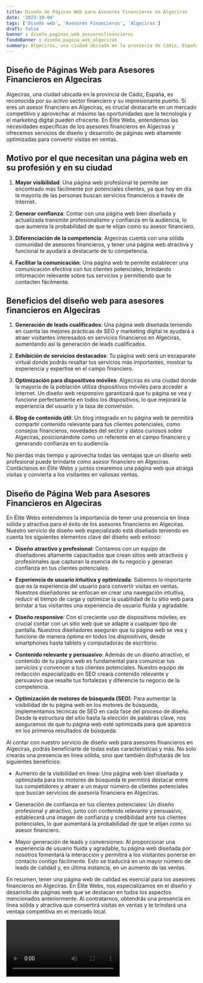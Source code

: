 ```yaml
---
title: Diseño de Páginas Web para Asesores Financieros en Algeciras
date: '2023-10-04'
tags: ['Diseño web', 'Asesores Financieros', 'Algeciras']
draft: false
banner : diseño_paginas_web_asesoresfinancieros
fondoBanner : diseño_pagina_web_algeciras
summary: Algeciras, una ciudad ubicada en la provincia de Cádiz, España, es reconocida por su activo sector financiero y su impresionante puerto. Si eres un asesor financiero en Algeciras, es crucial destacarte en un mercado competitivo y aprovechar al máximo las oportunidades que la tecnología y el marketing digital pueden ofrecerte. En Élite Webs, entendemos las necesidades específicas de los asesores financieros en Algeciras y ofrecemos servicios de diseño y desarrollo de páginas web altamente optimizadas para convertir visitas en ventas.
---
```


## Diseño de Páginas Web para Asesores Financieros en Algeciras

Algeciras, una ciudad ubicada en la provincia de Cádiz, España, es reconocida por su activo sector financiero y su impresionante puerto. Si eres un asesor financiero en Algeciras, es crucial destacarte en un mercado competitivo y aprovechar al máximo las oportunidades que la tecnología y el marketing digital pueden ofrecerte. En Élite Webs, entendemos las necesidades específicas de los asesores financieros en Algeciras y ofrecemos servicios de diseño y desarrollo de páginas web altamente optimizadas para convertir visitas en ventas.

## Motivo por el que necesitan una página web en su profesión y en su ciudad

1. **Mayor visibilidad**: Una página web profesional te permite ser encontrado más fácilmente por potenciales clientes, ya que hoy en día la mayoría de las personas buscan servicios financieros a través de Internet.

2. **Generar confianza**: Contar con una página web bien diseñada y actualizada transmite profesionalismo y confianza en la audiencia, lo que aumenta la probabilidad de que te elijan como su asesor financiero.

3. **Diferenciación de la competencia**: Algeciras cuenta con una sólida comunidad de asesores financieros, y tener una página web atractiva y funcional te ayudará a destacarte de tu competencia.

4. **Facilitar la comunicación**: Una página web te permite establecer una comunicación efectiva con tus clientes potenciales, brindando información relevante sobre tus servicios y permitiendo que te contacten fácilmente.

## Beneficios del diseño web para asesores financieros en Algeciras

1. **Generación de leads cualificados**: Una página web diseñada teniendo en cuenta las mejores prácticas de SEO y marketing digital te ayudará a atraer visitantes interesados en servicios financieros en Algeciras, aumentando así la generación de leads cualificados.

2. **Exhibición de servicios destacados**: Tu página web será un escaparate virtual donde podrás resaltar tus servicios más importantes, mostrar tu experiencia y expertise en el campo financiero.

3. **Optimización para dispositivos móviles**: Algeciras es una ciudad donde la mayoría de la población utiliza dispositivos móviles para acceder a Internet. Un diseño web responsivo garantizará que tu página se vea y funcione perfectamente en todos los dispositivos, lo que mejorará la experiencia del usuario y la tasa de conversión.

4. **Blog de contenido útil**: Un blog integrado en tu página web te permitirá compartir contenido relevante para tus clientes potenciales, como consejos financieros, novedades del sector y datos curiosos sobre Algeciras, posicionándote como un referente en el campo financiero y generando confianza en tu audiencia.

No pierdas más tiempo y aprovecha todas las ventajas que un diseño web profesional puede brindarte como asesor financiero en Algeciras. Contáctanos en Élite Webs y juntos crearemos una página web que atraiga visitas y convierta a los visitantes en valiosas ventas.

<GifSeo />

<Cta />

## Diseño de Página Web para Asesores Financieros en Algeciras

En Élite Webs entendemos la importancia de tener una presencia en línea sólida y atractiva para el éxito de los asesores financieros en Algeciras. Nuestro servicio de diseño web especializado está diseñado teniendo en cuenta los siguientes elementos clave del diseño web exitoso:

- **Diseño atractivo y profesional**: Contamos con un equipo de diseñadores altamente capacitados que crean sitios web atractivos y profesionales que capturan la esencia de tu negocio y generan confianza en tus clientes potenciales.

- **Experiencia de usuario intuitiva y optimizada**: Sabemos lo importante que es la experiencia del usuario para convertir visitas en ventas. Nuestros diseñadores se enfocan en crear una navegación intuitiva, reducir el tiempo de carga y optimizar la usabilidad de tu sitio web para brindar a tus visitantes una experiencia de usuario fluida y agradable.

- **Diseño responsive**: Con el creciente uso de dispositivos móviles, es crucial contar con un sitio web que se adapte a cualquier tipo de pantalla. Nuestros diseñadores aseguran que tu página web se vea y funcione de manera óptima en todos los dispositivos, desde smartphones hasta tablets y computadoras de escritorio.

- **Contenido relevante y persuasivo**: Además de un diseño atractivo, el contenido de tu página web es fundamental para comunicar tus servicios y convencer a tus clientes potenciales. Nuestro equipo de redacción especializado en SEO creará contenido relevante y persuasivo que resalte tus fortalezas y diferencie tu negocio de la competencia.

- **Optimización de motores de búsqueda (SEO)**: Para aumentar la visibilidad de tu página web en los motores de búsqueda, implementamos técnicas de SEO en cada fase del proceso de diseño. Desde la estructura del sitio hasta la elección de palabras clave, nos aseguramos de que tu página web esté optimizada para que aparezca en los primeros resultados de búsqueda.

Al contar con nuestro servicio de diseño web para asesores financieros en Algeciras, podrás beneficiarte de todas estas características y más. No solo crearás una presencia en línea sólida, sino que también disfrutarás de los siguientes beneficios:

- Aumento de la visibilidad en línea: Una página web bien diseñada y optimizada para los motores de búsqueda te permitirá destacar entre tus competidores y atraer a un mayor número de clientes potenciales que buscan servicios de asesoría financiera en Algeciras.

- Generación de confianza en tus clientes potenciales: Un diseño profesional y atractivo, junto con contenido relevante y persuasivo, establecerá una imagen de confianza y credibilidad ante tus clientes potenciales, lo que aumentará la probabilidad de que te elijan como su asesor financiero.

- Mayor generación de leads y conversiones: Al proporcionar una experiencia de usuario fluida y agradable, tu página web diseñada por nosotros fomentará la interacción y permitirá a los visitantes ponerse en contacto contigo fácilmente. Esto se traducirá en un mayor número de leads de calidad y, en última instancia, en un aumento de las ventas.

En resumen, tener una página web de calidad es esencial para los asesores financieros en Algeciras. En Élite Webs, nos especializamos en el diseño y desarrollo de páginas web que se destacan en todos los aspectos mencionados anteriormente. Al contratarnos, obtendrás una presencia en línea sólida y atractiva que convertirá visitas en ventas y te brindará una ventaja competitiva en el mercado local.

<Video />

<CtaBot job='Asesores Financieros' city='Algeciras'/>

<Gmaps query='Algeciras+españa+maps' />